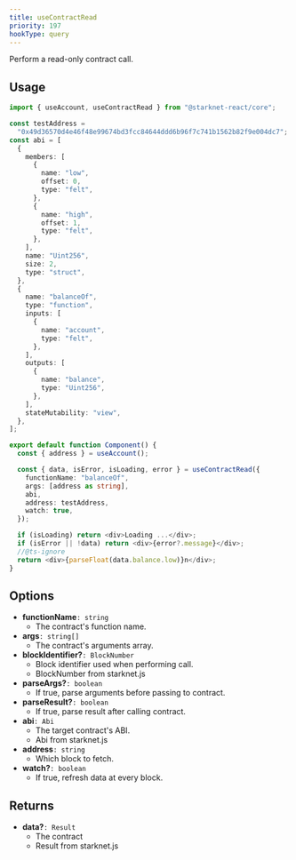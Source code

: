 ```yaml
---
title: useContractRead
priority: 197
hookType: query
---
```


Perform a read-only contract call.

## Usage

```ts
import { useAccount, useContractRead } from "@starknet-react/core";

const testAddress =
  "0x49d36570d4e46f48e99674bd3fcc84644ddd6b96f7c741b1562b82f9e004dc7";
const abi = [
  {
    members: [
      {
        name: "low",
        offset: 0,
        type: "felt",
      },
      {
        name: "high",
        offset: 1,
        type: "felt",
      },
    ],
    name: "Uint256",
    size: 2,
    type: "struct",
  },
  {
    name: "balanceOf",
    type: "function",
    inputs: [
      {
        name: "account",
        type: "felt",
      },
    ],
    outputs: [
      {
        name: "balance",
        type: "Uint256",
      },
    ],
    stateMutability: "view",
  },
];

export default function Component() {
  const { address } = useAccount();

  const { data, isError, isLoading, error } = useContractRead({
    functionName: "balanceOf",
    args: [address as string],
    abi,
    address: testAddress,
    watch: true,
  });

  if (isLoading) return <div>Loading ...</div>;
  if (isError || !data) return <div>{error?.message}</div>;
  //@ts-ignore
  return <div>{parseFloat(data.balance.low)}n</div>;
}
```

## Options

- __functionName__`: string`
  - The contract's function name.
- __args__`: string[]`
  - The contract's arguments array.
- __blockIdentifier?__`: BlockNumber`
  - Block identifier used when performing call.
  - BlockNumber from starknet.js
- __parseArgs?__`: boolean`
  - If true, parse arguments before passing to contract.
- __parseResult?__`: boolean`
  - If true, parse result after calling contract.
- __abi__`: Abi`
  - The target contract's ABI.
  - Abi from starknet.js
- __address__`: string`
  - Which block to fetch.
- __watch?__`: boolean`
  - If true, refresh data at every block.

## Returns

- __data?__`: Result`
  - The contract
  - Result from starknet.js
